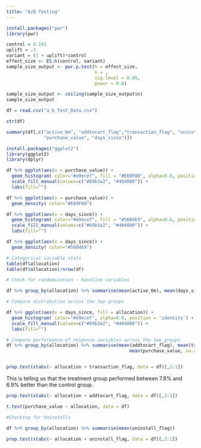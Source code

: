 ---
title: "A/B Testing"
---

```{r}
install.packages("pwr")
library(pwr)

```

```{r}
control = 0.101
uplift = .2
variant = (1 + uplift)*control
effect_size <- ES.h(control, variant)
sample_size_output <- pwr.p.test(h = effect_size,
                                 n = ,
                                 sig.level = 0.05,
                                 power = 0.8)

sample_size_output <- ceiling(sample_size_output$n)
sample_size_output
```
```{r}
df = read.csv("a_b_Test_Data.csv")
```
```{r}
str(df)
```

```{r}
summary(df[,c("active_6m", "addtocart_flag","transaction_flag", "uninstall_flag", 
              "purchase_value", "days_since")])
```

```{r}
install.packages("ggplot2")
library(ggplot2)
library(dplyr)
```

```{r}
df %>% ggplot(aes(x = purchase_value)) +  
  geom_histogram( color="#e9ecef", fill = "#E69F00", alpha=0.6, position = 'identity') +
  scale_fill_manual(values=c("#69b3a2", "#404080")) +
  labs(fill="")
```

```{r}
df %>% ggplot(aes(x = purchase_value)) +  
  geom_density( color="#E69F00")
```
```{r}
df %>% ggplot(aes(x = days_since)) +  
  geom_histogram( color="#e9ecef", fill = "#56B4E9", alpha=0.6, position = 'identity') +
  scale_fill_manual(values=c("#69b3a2", "#404080")) +
  labs(fill="")

```

```{r}
df %>% ggplot(aes(x = days_since)) +  
  geom_density( color="#56B4E9")
```

```{r}
# Categorical variable stats
table(df$allocation)
table(df$allocation)/nrow(df)
```

```{r}
# Check for randomization - baseline variables

df %>% group_by(allocation) %>% summarise(mean(active_6m), mean(days_since))
```

```{r}
# Compare distribution across the two groups

df %>% ggplot(aes(x = days_since, fill = allocation)) +  
  geom_histogram( color="#e9ecef", alpha=0.6, position = 'identity') +
  scale_fill_manual(values=c("#69b3a2", "#404080")) +
  labs(fill="")
```


```{r}
# Compare performance of response variables across the two groups
df %>% group_by(allocation) %>% summarise(mean(addtocart_flag), mean(transaction_flag), 
                                              mean(purchase_value, na.rm = TRUE))



```

```{r}
prop.test(xtabs(~ allocation + transaction_flag, data = df)[,2:1])
```
This is telling us that the treatment group performed between 7.8% and 6.9% better than the control group.


```{r}
prop.test(xtabs(~ allocation + addtocart_flag, data = df)[,2:1])
```

```{r}
t.test(purchase_value ~ allocation, data = df)

```

```{r}
#Checking for Uninstalls

df %>% group_by(allocation) %>% summarise(mean(uninstall_flag))

```

```{r}
prop.test(xtabs(~ allocation + uninstall_flag, data = df)[,2:1])
```



